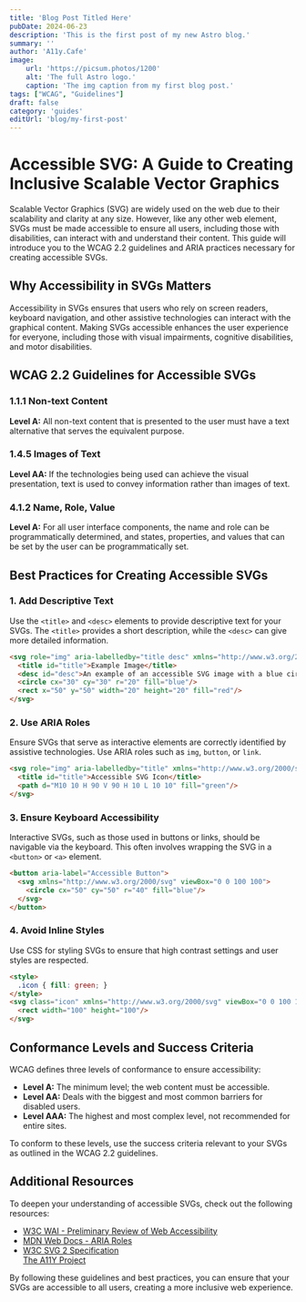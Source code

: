 ```yaml
---
title: 'Blog Post Titled Here'
pubDate: 2024-06-23
description: 'This is the first post of my new Astro blog.'
summary: ''
author: 'A11y.Cafe'
image:
    url: 'https://picsum.photos/1200'
    alt: 'The full Astro logo.'
    caption: 'The img caption from my first blog post.'
tags: ["WCAG", "Guidelines"]
draft: false
category: 'guides'
editUrl: 'blog/my-first-post'
---
```



# Accessible SVG: A Guide to Creating Inclusive Scalable Vector Graphics

Scalable Vector Graphics (SVG) are widely used on the web due to their scalability and clarity at any size. However, like any other web element, SVGs must be made accessible to ensure all users, including those with disabilities, can interact with and understand their content. This guide will introduce you to the WCAG 2.2 guidelines and ARIA practices necessary for creating accessible SVGs.

## Why Accessibility in SVGs Matters

Accessibility in SVGs ensures that users who rely on screen readers, keyboard navigation, and other assistive technologies can interact with the graphical content. Making SVGs accessible enhances the user experience for everyone, including those with visual impairments, cognitive disabilities, and motor disabilities.

## WCAG 2.2 Guidelines for Accessible SVGs

### 1.1.1 Non-text Content
**Level A:** All non-text content that is presented to the user must have a text alternative that serves the equivalent purpose.

### 1.4.5 Images of Text
**Level AA:** If the technologies being used can achieve the visual presentation, text is used to convey information rather than images of text.

### 4.1.2 Name, Role, Value
**Level A:** For all user interface components, the name and role can be programmatically determined, and states, properties, and values that can be set by the user can be programmatically set.

## Best Practices for Creating Accessible SVGs

### 1. Add Descriptive Text
Use the `<title>` and `<desc>` elements to provide descriptive text for your SVGs. The `<title>` provides a short description, while the `<desc>` can give more detailed information.

```html
<svg role="img" aria-labelledby="title desc" xmlns="http://www.w3.org/2000/svg" viewBox="0 0 100 100">
  <title id="title">Example Image</title>
  <desc id="desc">An example of an accessible SVG image with a blue circle and a red square.</desc>
  <circle cx="30" cy="30" r="20" fill="blue"/>
  <rect x="50" y="50" width="20" height="20" fill="red"/>
</svg>
```

### 2. Use ARIA Roles
Ensure SVGs that serve as interactive elements are correctly identified by assistive technologies. Use ARIA roles such as `img`, `button`, or `link`.

```html
<svg role="img" aria-labelledby="title" xmlns="http://www.w3.org/2000/svg" viewBox="0 0 100 100">
  <title id="title">Accessible SVG Icon</title>
  <path d="M10 10 H 90 V 90 H 10 L 10 10" fill="green"/>
</svg>
```

### 3. Ensure Keyboard Accessibility
Interactive SVGs, such as those used in buttons or links, should be navigable via the keyboard. This often involves wrapping the SVG in a `<button>` or `<a>` element.

```html
<button aria-label="Accessible Button">
  <svg xmlns="http://www.w3.org/2000/svg" viewBox="0 0 100 100">
    <circle cx="50" cy="50" r="40" fill="blue"/>
  </svg>
</button>
```

### 4. Avoid Inline Styles
Use CSS for styling SVGs to ensure that high contrast settings and user styles are respected.

```html
<style>
  .icon { fill: green; }
</style>
<svg class="icon" xmlns="http://www.w3.org/2000/svg" viewBox="0 0 100 100">
  <rect width="100" height="100"/>
</svg>
```

## Conformance Levels and Success Criteria

WCAG defines three levels of conformance to ensure accessibility:

- **Level A:** The minimum level; the web content must be accessible.
- **Level AA:** Deals with the biggest and most common barriers for disabled users.
- **Level AAA:** The highest and most complex level, not recommended for entire sites.

To conform to these levels, use the success criteria relevant to your SVGs as outlined in the WCAG 2.2 guidelines.

## Additional Resources

To deepen your understanding of accessible SVGs, check out the following resources:

- <a href="https://www.w3.org/WAI/test-evaluate/preliminary/" target="_blank">W3C WAI - Preliminary Review of Web Accessibility</a><br/>
- <a href="https://developer.mozilla.org/en-US/docs/Web/Accessibility/ARIA/Roles" target="_blank">MDN Web Docs - ARIA Roles</a><br/>
- <a href="https://www.w3.org/TR/SVG2/" target="_blank">W3C SVG 2 Specification</a><br/>
<a href="https://a11yproject.com/" target="_blank">The A11Y Project</a>

By following these guidelines and best practices, you can ensure that your SVGs are accessible to all users, creating a more inclusive web experience.